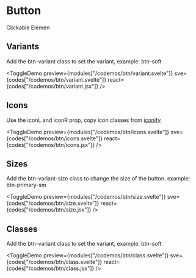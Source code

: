 <script lang="ts">

  const modules = import.meta.glob("codemos/btn/*.svelte", {
    eager: true,
    import: "default",
  });

  const codes = import.meta.glob("codemos/btn/*.{svelte,jsx}", {
    eager: true,
    query: "raw",
    import: "default",
  });

  // const Variants = ;
</script>

# Button 

Clickable Elemen

## Variants

 Add the btn-variant class to set the variant, example: btn-soft

<ToggleDemo
  preview={modules["/codemos/btn/variant.svelte"]}
  sve={codes["/codemos/btn/variant.svelte"]}
  react={codes["/codemos/btn/variant.jsx"]}
/>

## Icons    

Use the iconL and iconR prop, copy icon classes from <u> [iconify](https://icon-sets.iconify.design/)</u>

<ToggleDemo
  preview={modules["/codemos/btn/icons.svelte"]}
  sve={codes["/codemos/btn/icons.svelte"]}
  react={codes["/codemos/btn/icons.jsx"]}
/>


## Sizes

 Add the btn-variant-size class to change the size of the button. example:
btn-primary-sm

<ToggleDemo
  preview={modules["/codemos/btn/size.svelte"]}
  sve={codes["/codemos/btn/size.svelte"]}
  react={codes["/codemos/btn/size.jsx"]}
/>


## Classes

 Add the btn-variant class to set the variant, example: btn-soft

<ToggleDemo
  preview={modules["/codemos/btn/class.svelte"]}
  sve={codes["/codemos/btn/class.svelte"]}
  react={codes["/codemos/btn/class.jsx"]}
/>
